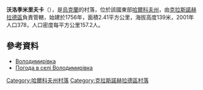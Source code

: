 {{coord|49|14|32|N|35|28|47|E|scale:100000_region:UA|display=title}}

'''沃洛季米里夫卡'''（{{lang-uk|Володимирівка}}），是[[烏克蘭|烏克蘭]]的村落，位於該國東部[[哈爾科夫州|哈爾科夫州]]，由[[克拉斯諾赫拉德區|克拉斯諾赫拉德區]]負責管轄，始建於1756年，面積2.41平方公里，海拔高度139米，2001年人口378，人口密度每平方公里157.2人。

==參考資料==
* [http://w1.c1.rada.gov.ua/pls/z7502/A005?rdat1=09.01.2009&rf7571=33406 Володимирівка]
* [http://weather.in.ua/ua/har'kovskaja/4458 Погода в селі Володимирівка] {{Wayback|url=http://weather.in.ua/ua/har%27kovskaja/4458 |date=20160323024625 }}

{{DEFAULTSORT:Володимирівка}}
[[Category:哈爾科夫州村落|Category:哈爾科夫州村落]]
[[Category:克拉斯諾赫拉德區村落|Category:克拉斯諾赫拉德區村落]]


{{Kharkiv-geo-stub}}